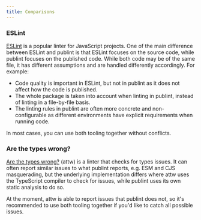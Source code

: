 ```yaml
---
title: Comparisons
---
```


### ESLint

[ESLint](https://eslint.org) is a popular linter for JavaScript projects. One of the main difference between ESLint and publint is that ESLint focuses on the source code, while publint focuses on the published code. While both code may be of the same file, it has different assumptions and are handled differently accordingly. For example:

- Code quality is important in ESLint, but not in publint as it does not affect how the code is published.
- The whole package is taken into account when linting in publint, instead of linting in a file-by-file basis.
- The linting rules in publint are often more concrete and non-configurable as different environments have explicit requirements when running code.

In most cases, you can use both tooling together without conflicts.

### Are the types wrong?

[Are the types wrong?](https://arethetypeswrong.github.io) (attw) is a linter that checks for types issues. It can often report similar issues to what publint reports, e.g. ESM and CJS masquerading, but the underlying implementation differs where attw uses the TypeScript compiler to check for issues, while publint uses its own static analysis to do so.

At the moment, attw is able to report issues that publint does not, so it's recommended to use both tooling together if you'd like to catch all possible issues.
